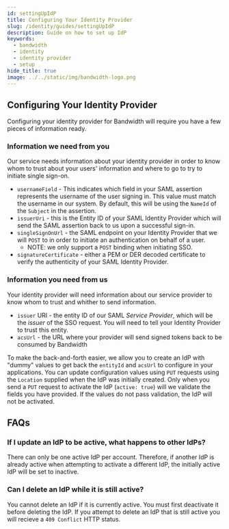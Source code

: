 ```yaml
---
id: settingUpIdP
title: Configuring Your Identity Provider
slug: /identity/guides/settingUpIdP
description: Guide on how to set up IdP
keywords:
  - bandwidth
  - identity
  - identity provider
  - setup
hide_title: true
image: ../../static/img/bandwidth-logo.png
---
```

## Configuring Your Identity Provider

Configuring your identity provider for Bandwidth will require you have a few pieces of information ready.

### Information we need from you

Our service needs information about your identity provider in order to know whom to trust about your users' information and where to go to try to initiate single sign-on.

- `usernameField` - This indicates which field in your SAML assertion represents the username of the user signing in. This value must match the username in our system.
By default, this will be using the `NameId` of the `Subject` in the assertion.
- `issuerUri` - this is the Entity ID of your SAML Identity Provider which will send the SAML assertion back to us upon a successful sign-in.
- `singleSignOnUrl` - the SAML endpoint on your Identity Provider that we will `POST` to in order to initiate an authentication on behalf of a user.
	- NOTE: we only support a `POST` binding when initiating SSO.
- `signatureCertificate` - either a PEM or DER decoded certificate to verify the authenticity of your SAML Identity Provider.

### Information you need from us

Your identity provider will need information about our service provider to know whom to trust and whither to send information.

<!-- > TODO: ONEID-1573 either or both of these may become constant. The customer will still need them from us but would not need to give us anything before we would be able to provide these.
They will still show up on the UI page -->

- `issuer` URI - the entity ID of our SAML _Service Provider_, which will be the _issuer_ of the SSO request. You will need to tell your Identity Provider to trust this entity.
- `acsUrl` - the URL where your provider will send signed tokens back to be consumed by Bandwidth

<!-- > TODO: ONEID-1573 we won't need any dummy values when we change things to be org-wide constants -->

To make the back-and-forth easier, we allow you to create an IdP with "dummy" values to get back the `entityId` and `acsUrl` to configure in your applications. You can update configuration values using `PUT` requests using the `Location` supplied when the IdP was initially created. Only when you send a `PUT` request to activate the IdP (`active: true`) will we validate the fields you have provided. If the values do not pass validation, the IdP will not be activated.

## FAQs
### If I update an IdP to be active, what happens to other IdPs?

<!-- TODO: this first sentence might not be true either. ONEID-1574 -->

There can only be one active IdP per account. Therefore, if another IdP is already active when attempting to activate a different IdP, the initially active IdP will be set to inactive.

### Can I delete an IdP while it is still active? 

You cannot delete an IdP if it is currently active. You must first deactivate it before deleting the IdP. If you attempt to delete an IdP that is still active  you will recieve a `409 Conflict` HTTP status.
